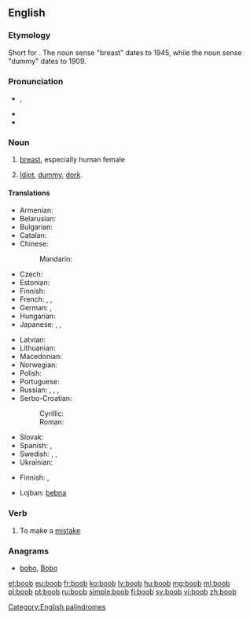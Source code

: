 ==English==

===Etymology===
Short for {{term|booby}}. The noun sense "breast" dates to 1945, while the noun sense "dummy" dates to 1909.

===Pronunciation===
* {{IPA|/ˈbuːb/}}, {{X-SAMPA|/"bu:b/}}
* {{audio|en-us-boob.ogg|Audio (US)}}
* {{rhymes|uːb}}

===Noun===
{{en-noun}}

# {{slang}} [[breast]], especially human female
# {{informal|pejorative}} [[idiot|Idiot]], [[dummy]], [[dork]].

====Translations====
{{trans-top|breast (colloquial)}}
* Armenian: {{t-|hy|ծիծ|tr=cic|sc=Armn}}
* Belarusian: {{t-|be|сіська|f|tr=sísʹka|sc=Cyrl}}
* Bulgarian: {{t+|bg|цица|f|tr=cíca|sc=Cyrl}}
* Catalan: {{t+|ca|pit|m}}
* Chinese:
*: Mandarin: {{t|cmn|咪咪|tr=mīmī|sc=Hani}}
* Czech: {{t+|cs|cecek|m}}
* Estonian: {{t-|et|tiss}}
* Finnish: {{t+|fi|tissi}}
* French: {{t+|fr|nichon|m}}, {{t+|fr|lolo|m}}, {{t+|fr|néné|m}}
* German: {{t+|de|Titte|f}}, {{t+|de|Möpse|p}} {{qualifier|usually plural}}
* Hungarian: {{t+|hu|cici}}
* Japanese: {{t-|ja|おっぱい|tr=oppai|sc=Jpan}}, {{t-|ja|ぱいぱい|tr=paipai|sc=Jpan}}, {{t-|ja|ぱいおつ|tr=paiotsu|sc=Jpan}}
{{trans-mid}}
* Latvian: {{t+|lv|pups|m}}
* Lithuanian: {{t-|lt|papas|m}}
* Macedonian: {{t-|mk|цицка|f|tr=cícka|sc=Cyrl}}
* Norwegian: {{t|no|pupp|m}}
* Polish: {{t+|pl|cycek|m}}
* Portuguese: {{t|pt|mama|f}}
* Russian: {{t+|ru|сиська|f|tr=sísʹka|sc=Cyrl}}, {{t+|ru|титька|f|tr=títʹka|sc=Cyrl}}, {{t+|ru|дойка|f|p|tr=dójki|alt=дойки|sc=Cyrl}} {{qualifier|usually plural}}, {{t+|ru|буфер|m|p|tr=buferá|alt=буфера|sc=Cyrl}} {{qualifier|usually plural}}
* Serbo-Croatian:
*: Cyrillic: {{t-|sh|сиса|f}}
*: Roman: {{t-|sh|sisa}}
* Slovak: {{t-|sk|cecok|m}}
* Spanish: {{t+|es|teta|f}}, {{t-|es|macoca|f}}
* Swedish: {{t-|sv|tutt|c}}, {{t+|sv|tutte|c}}, {{t+|sv|patt|c}}
* Ukrainian: {{t+|uk|цицька|f|tr=cýcʹka|sc=Cyrl}}
{{trans-bottom}}

{{trans-top|idiot, dummy, dork}}
* Finnish: {{qualifier|slang}} {{t+|fi|dorka}}, {{qualifier|slang}} {{t+|fi|bimbo}}
{{trans-mid}}
* Lojban: [[bebna]]
{{trans-bottom}}

===Verb===
{{en-verb}}

# {{informal|intransitive}} To make a [[mistake]]

===Anagrams===
* [[bobo#English|bobo]], [[Bobo#English|Bobo]]

[[Category:English palindromes]]

[[et:boob]]
[[eu:boob]]
[[fr:boob]]
[[ko:boob]]
[[lv:boob]]
[[hu:boob]]
[[mg:boob]]
[[ml:boob]]
[[pl:boob]]
[[pt:boob]]
[[ru:boob]]
[[simple:boob]]
[[fi:boob]]
[[sv:boob]]
[[vi:boob]]
[[zh:boob]]
